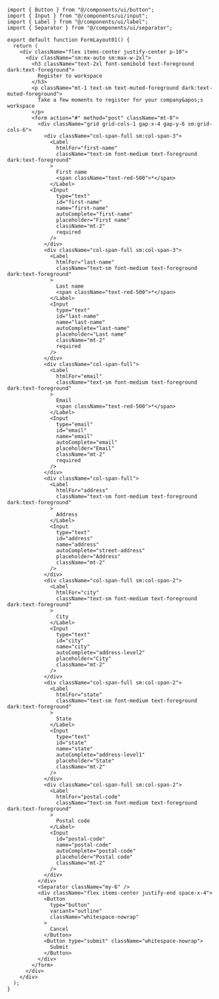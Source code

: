 ````tsx
import { Button } from "@/components/ui/button";
import { Input } from "@/components/ui/input";
import { Label } from "@/components/ui/label";
import { Separator } from "@/components/ui/separator";

export default function FormLayout01() {
  return (
    <div className="flex items-center justify-center p-10">
      <div className="sm:mx-auto sm:max-w-2xl">
        <h3 className="text-2xl font-semibold text-foreground dark:text-foreground">
          Register to workspace
        </h3>
        <p className="mt-1 text-sm text-muted-foreground dark:text-muted-foreground">
          Take a few moments to register for your company&apos;s workspace
        </p>
        <form action="#" method="post" className="mt-8">
          <div className="grid grid-cols-1 gap-x-4 gap-y-6 sm:grid-cols-6">
            <div className="col-span-full sm:col-span-3">
              <Label
                htmlFor="first-name"
                className="text-sm font-medium text-foreground dark:text-foreground"
              >
                First name
                <span className="text-red-500">*</span>
              </Label>
              <Input
                type="text"
                id="first-name"
                name="first-name"
                autoComplete="first-name"
                placeholder="First name"
                className="mt-2"
                required
              />
            </div>
            <div className="col-span-full sm:col-span-3">
              <Label
                htmlFor="last-name"
                className="text-sm font-medium text-foreground dark:text-foreground"
              >
                Last name
                <span className="text-red-500">*</span>
              </Label>
              <Input
                type="text"
                id="last-name"
                name="last-name"
                autoComplete="last-name"
                placeholder="Last name"
                className="mt-2"
                required
              />
            </div>
            <div className="col-span-full">
              <Label
                htmlFor="email"
                className="text-sm font-medium text-foreground dark:text-foreground"
              >
                Email
                <span className="text-red-500">*</span>
              </Label>
              <Input
                type="email"
                id="email"
                name="email"
                autoComplete="email"
                placeholder="Email"
                className="mt-2"
                required
              />
            </div>
            <div className="col-span-full">
              <Label
                htmlFor="address"
                className="text-sm font-medium text-foreground dark:text-foreground"
              >
                Address
              </Label>
              <Input
                type="text"
                id="address"
                name="address"
                autoComplete="street-address"
                placeholder="Address"
                className="mt-2"
              />
            </div>
            <div className="col-span-full sm:col-span-2">
              <Label
                htmlFor="city"
                className="text-sm font-medium text-foreground dark:text-foreground"
              >
                City
              </Label>
              <Input
                type="text"
                id="city"
                name="city"
                autoComplete="address-level2"
                placeholder="City"
                className="mt-2"
              />
            </div>
            <div className="col-span-full sm:col-span-2">
              <Label
                htmlFor="state"
                className="text-sm font-medium text-foreground dark:text-foreground"
              >
                State
              </Label>
              <Input
                type="text"
                id="state"
                name="state"
                autoComplete="address-level1"
                placeholder="State"
                className="mt-2"
              />
            </div>
            <div className="col-span-full sm:col-span-2">
              <Label
                htmlFor="postal-code"
                className="text-sm font-medium text-foreground dark:text-foreground"
              >
                Postal code
              </Label>
              <Input
                id="postal-code"
                name="postal-code"
                autoComplete="postal-code"
                placeholder="Postal code"
                className="mt-2"
              />
            </div>
          </div>
          <Separator className="my-6" />
          <div className="flex items-center justify-end space-x-4">
            <Button
              type="button"
              variant="outline"
              className="whitespace-nowrap"
            >
              Cancel
            </Button>
            <Button type="submit" className="whitespace-nowrap">
              Submit
            </Button>
          </div>
        </form>
      </div>
    </div>
  );
}
````